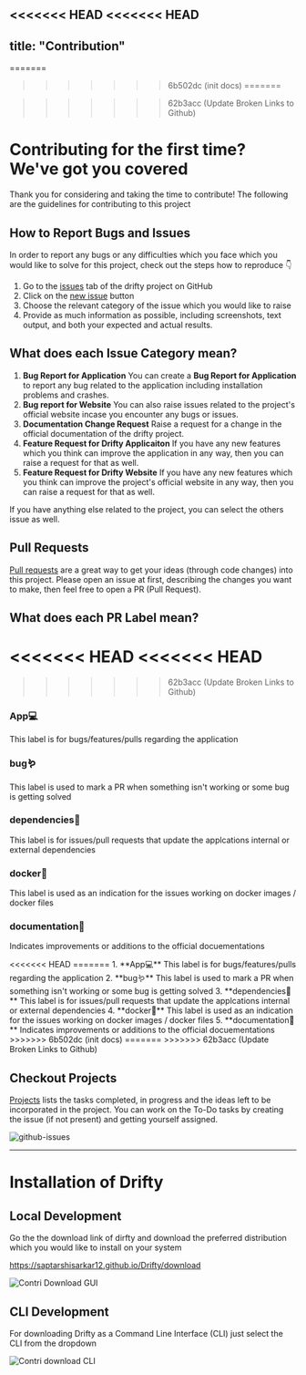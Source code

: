<<<<<<< HEAD
<<<<<<< HEAD
---
title: "Contribution"
---


=======
>>>>>>> 6b502dc (init docs)
=======

>>>>>>> 62b3acc (Update Broken Links to Github)
# Contributing for the first time? We've got you covered

Thank you for considering and taking the time to contribute! The following are the guidelines for contributing to this project

## How to Report Bugs and Issues

In order to report any bugs or any difficulties which you face which you would like to solve for this project, check out the steps how to reproduce 👇

1. Go to the [issues](https://github.com/SaptarshiSarkar12/Drifty/issues) tab of the drifty project on GitHub
2. Click on the [new issue](https://github.com/SaptarshiSarkar12/Drifty/issues/new/choose) button
3. Choose the relevant category of the issue which you would like to raise
4. Provide as much information as possible, including screenshots, text output, and both your expected and actual results.

## What does each Issue Category mean?

1. **Bug Report for Application**
   You can create a **Bug Report for Application** to report any bug related to the application including installation problems and crashes.
2. **Bug report for Website**
   You can also raise issues related to the project's official website incase you encounter any bugs or issues.
3. **Documentation Change Request**
   Raise a request for a change in the official documentation of the drifty project.
4. **Feature Request for Drifty Applicaiton**
   If you have any new features which you think can improve the application in any way, then you can raise a request for that as well.
5. **Feature Request for Drifty Website**
   If you have any new features which you think can improve the project's official website in any way, then you can raise a request for that as well.

If you have anything else related to the project, you can select the others issue as well.

## Pull Requests

[Pull requests](https://github.com/SaptarshiSarkar12/Drifty/pulls) are a great way to get your ideas (through code changes) into this project. Please open an issue at first, describing the changes you want to make, then feel free to open a PR (Pull Request).

## What does each PR Label mean?

<<<<<<< HEAD
<<<<<<< HEAD
=======
>>>>>>> 62b3acc (Update Broken Links to Github)
<Steps>

### **App💻**

This label is for bugs/features/pulls regarding the application

### **bug🪱**

This label is used to mark a PR when something isn't working or some bug is getting solved

### **dependencies🥡**

This label is for issues/pull requests that update the applcations internal or external dependencies

### **docker🐋**

This label is used as an indication for the issues working on docker images / docker files

### **documentation📝**

Indicates improvements or additions to the official docuementations

</Steps>
<<<<<<< HEAD
=======
1. **App💻**
   This label is for bugs/features/pulls regarding the application
2. **bug🪱**
   This label is used to mark a PR when something isn't working or some bug is getting solved
3. **dependencies🥡**
   This label is for issues/pull requests that update the applcations internal or external dependencies
4. **docker🐋**
   This label is used as an indication for the issues working on docker images / docker files
5. **documentation📝**
   Indicates improvements or additions to the official docuementations
>>>>>>> 6b502dc (init docs)
=======
>>>>>>> 62b3acc (Update Broken Links to Github)

## Checkout Projects

[Projects](https://github.com/users/SaptarshiSarkar12/projects/3) lists the tasks completed, in progress and the ideas left to be incorporated in the project. You can work on the To-Do tasks by creating the issue (if not present) and getting yourself assigned.

![github-issues](/docs/github-issues.png)

---

# Installation of Drifty

## Local Development

Go the the download link of dirfty and download the preferred distribution which you would like to install on your system

https://saptarshisarkar12.github.io/Drifty/download

![Contri Download GUI](/docs/contri-download-gui.png)

## CLI Development

For downloading Drifty as a Command Line Interface (CLI) just select the CLI from the dropdown

![Contri download CLI](/docs/contri-download-cli.png)
